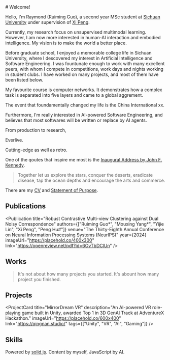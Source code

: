 
<MarkdownProvider>
# Welcome!

Hello, I'm Raymond (Ruiming Guo), a second year MSc student at [Sichuan University](https://en.scu.edu.cn/) under supervision of [Xi Peng](https://pengxi.me/).

Currently, my research focus on unsupervised multimodal learning. However, I am now more interested in human-AI interaction and embodied intelligence. My vision is to make the world a better place.

Before graduate school, I enjoyed a memorable college life in Sichuan University, where I descovered my interest in Artificial Intelligence and Software Engineering. I was fountunate enough to work with many excellent peers, with whom I compete in competitions, work days and nights working in student clubs. I have worked on many projects, and most of them have been listed below.

My favourite course is computer networks. It demonstrates how a complex task is separated into five layers and came to a global aggrement.

The event that foundamentally changed my life is the China International xx.

Furthermore, I'm really interested in AI-powered Software Engineering, and believes that most softwares will be written or replace by AI agents.

From production to research,

Everlive.

Cutting-edge as well as retro.

One of the qoutes that inspire me most is the [Inaugural Address by John F. Kennedy](https://www.jfklibrary.org/archives/other-resources/john-f-kennedy-speeches/inaugural-address-19610120).

> Together let us explore the stars, conquer the deserts, eradicate disease, tap the ocean depths and encourage the arts and commerce.

There are my [CV](./cv) and [Statement of Purpose](./research/statement-of-purpose).


## Publications

<Publication
  title="Robust Contrastive Multi-view Clustering against Dual Noisy Correspondence"
  authors={["Ruiming Guo*", "Mouxing Yang*", "Yijie Lin", "Xi Peng", "Peng Hu#"]}
  venue="The Thirty-Eighth Annual Conference on Neural Information Processing Systems (NeurIPS)"
  year={2024}
  imageUrl="https://placehold.co/400x300"
  link="https://openreview.net/pdf?id=6OvTbDClUn"
/>


## Works

<BookGrid>
  <BookCard
    title="The Great Gatsby"
    author="F. Scott Fitzgerald"
    coverUrl="https://placehold.co/600x400"
    description="A story of decadence and excess, Gatsby explores the darker aspects of the American Dream."
    publishYear={1925}
  />

  <BookCard
    title="The Great Gatsby"
    author="F. Scott Fitzgerald"
    coverUrl="https://placehold.co/600x400"
    description="A story of decadence and excess, Gatsby explores the darker aspects of the American Dream."
    publishYear={1925}
  />
</BookGrid>

> It's not about how many projects you started. It's abount how many project you finished.

## Projects

<ProjectGrid>
  <ProjectCard
    title="Action App"
    description="A Flutter-based hybrid app featuring word role-playing games, combining mobile development with interactive storytelling."
    imageUrl="https://placehold.co/600x400"
    link="https://xiaoxiaodou.club/"
    tags={["Flutter", "Android", "Gaming"]}
  />

  <ProjectCard
    title="MirrorDream VR"
    description="An AI-powered VR role-playing game built in Unity, awarded Top 1 in 3D GenAI Track at AdventureX Hackathon."
    imageUrl="https://placehold.co/600x400"
    link="https://qingnan.studio/"
    tags={["Unity", "VR", "AI", "Gaming"]}
  />
</ProjectGrid>

## Skills

<SkillsCard/>

Powered by [solid.js](https://solidjs.com). Content by myself, JavaScript by AI.

</MarkdownProvider>
